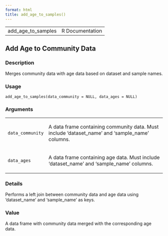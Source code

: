 ```yaml
---
format: html
title: add_age_to_samples()
---
```


<html><head>
<meta http-equiv="Content-Type" content="text/html; charset=utf-8" />
<meta name="viewport" content="width=device-width, initial-scale=1.0, user-scalable=yes" />
<link rel="stylesheet" href="https://cdn.jsdelivr.net/npm/katex@0.15.3/dist/katex.min.css">
<script type="text/javascript">
const macros = { "\\R": "\\textsf{R}", "\\code": "\\texttt"};
function processMathHTML() {
    var l = document.getElementsByClassName('reqn');
    for (let e of l) { katex.render(e.textContent, e, { throwOnError: false, macros }); }
    return;
}</script>
<script defer src="https://cdn.jsdelivr.net/npm/katex@0.15.3/dist/katex.min.js"
    onload="processMathHTML();"></script>
<link rel="stylesheet" type="text/css" href="R.css" />
</head><body><div class="container"><main>

<table style="width: 100%;"><tr><td>add_age_to_samples</td><td style="text-align: right;">R Documentation</td></tr></table>

<h2>Add Age to Community Data</h2>

<h3>Description</h3>

<p>Merges community data with age data based on dataset and sample names.
</p>


<h3>Usage</h3>

<pre><code class='language-R'>add_age_to_samples(data_community = NULL, data_ages = NULL)
</code></pre>


<h3>Arguments</h3>

<table role = "presentation">
<tr><td><code id="data_community">data_community</code></td>
<td>
<p>A data frame containing community data. Must include 'dataset_name' and
'sample_name' columns.</p>
</td></tr>
<tr><td><code id="data_ages">data_ages</code></td>
<td>
<p>A data frame containing age data. Must include 'dataset_name' and
'sample_name' columns.</p>
</td></tr>
</table>


<h3>Details</h3>

<p>Performs a left join between community data and age data using
'dataset_name' and 'sample_name' as keys.
</p>


<h3>Value</h3>

<p>A data frame with community data merged with the corresponding age data.
</p>

</main>

</div>
</body></html>

